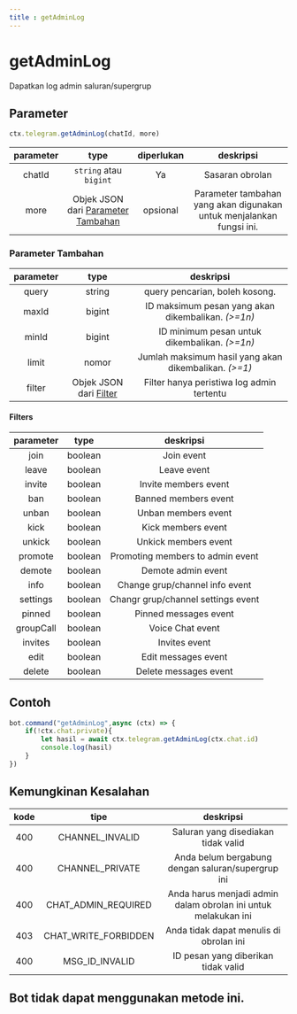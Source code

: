 ```yaml
---
title : getAdminLog
---
```

# getAdminLog
Dapatkan log admin saluran/supergrup
## Parameter
```ts
ctx.telegram.getAdminLog(chatId, more)
```
| parameter | type | diperlukan | deskripsi |
| :----: | :---: | :-----: | :---------: |
| chatId | `string` atau `bigint` | Ya | Sasaran obrolan |
| more | Objek JSON dari [Parameter Tambahan](#parameter-tambahan) | opsional | Parameter tambahan yang akan digunakan untuk menjalankan fungsi ini. |

### Parameter Tambahan
| parameter | type | deskripsi |
| :----: | :---: | :---------: |
| query | string | query pencarian, boleh kosong. |
| maxId | bigint | ID maksimum pesan yang akan dikembalikan. _(>=1n)_ |
| minId | bigint | ID minimum pesan untuk dikembalikan. _(>=1n)_ |
| limit | nomor | Jumlah maksimum hasil yang akan dikembalikan. _(>=1)_ |
| filter | Objek JSON dari [Filter](#filters) | Filter hanya peristiwa log admin tertentu |

#### Filters

| parameter | type | deskripsi |
| :----: | :---: | :---------: |
| join | boolean | Join event | 
| leave | boolean | Leave event | 
| invite | boolean | Invite members event | 
| ban | boolean | Banned members event | 
| unban | boolean | Unban members event | 
| kick | boolean | Kick members event | 
| unkick | boolean | Unkick members event | 
| promote | boolean | Promoting members to admin event|
| demote | boolean | Demote admin event | 
| info | boolean | Change grup/channel info event | 
| settings | boolean | Changr grup/channel settings event | 
| pinned | boolean | Pinned messages event | 
| groupCall | boolean | Voice Chat event | 
| invites | boolean | Invites event | 
| edit | boolean | Edit messages event | 
| delete | boolean | Delete messages event | 

## Contoh
```ts highlight="3"
bot.command("getAdminLog",async (ctx) => {
    if(!ctx.chat.private){
        let hasil = await ctx.telegram.getAdminLog(ctx.chat.id)
        console.log(hasil)
    }
})
```
## Kemungkinan Kesalahan

| kode | tipe | deskripsi |
| :---: | :---: | :------:|
| 400 | CHANNEL_INVALID | Saluran yang disediakan tidak valid |
| 400 | CHANNEL_PRIVATE | Anda belum bergabung dengan saluran/supergrup ini |
| 400 | CHAT_ADMIN_REQUIRED | Anda harus menjadi admin dalam obrolan ini untuk melakukan ini |
| 403 | CHAT_WRITE_FORBIDDEN | Anda tidak dapat menulis di obrolan ini |
| 400 | MSG_ID_INVALID | ID pesan yang diberikan tidak valid |

## Bot tidak dapat menggunakan metode ini.